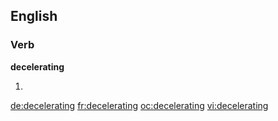 ==English==

===Verb===
'''decelerating'''

# {{present participle of|decelerate}}

[[de:decelerating]]
[[fr:decelerating]]
[[oc:decelerating]]
[[vi:decelerating]]